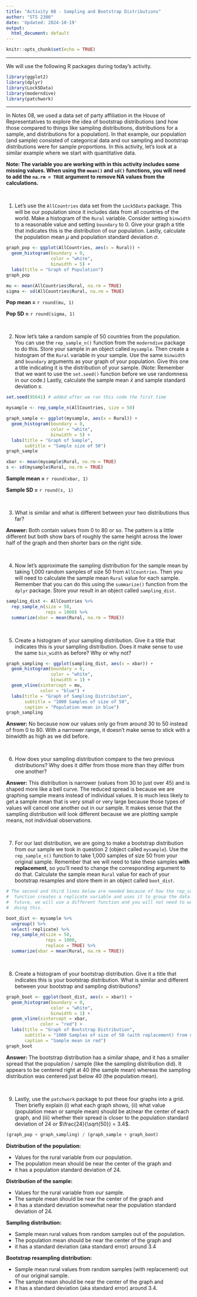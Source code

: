 ```yaml
---
title: "Activity 08 - Sampling and Bootstrap Distributions"
author: "STS 2300"
date: 'Updated: 2024-10-19'
output:
  html_document: default
---
```


```r
knitr::opts_chunk$set(echo = TRUE)
```

---

We will use the following R packages during today's activity.

```r
library(ggplot2)
library(dplyr)
library(Lock5Data)
library(moderndive)
library(patchwork)
```

---

In Notes 08, we used a data set of party affiliation in the House of Representatives to explore the idea of bootstrap distributions (and how those compared to things like sampling distributions, distributions for a sample, and distributions for a population). In that example, our population (and sample) consisted of categorical data and our sampling and bootstrap distributions were for sample proportions. In this activity, let's look at a similar example where we start with quantitative data.

**Note: The variable you are working with in this activity includes some missing values. When using the `mean()` and `sd()` functions, you will need to add the `na.rm = TRUE` argument to remove NA values from the calculations.**

<br>

1. Let's use the `AllCountries` data set from the `Lock5Data` package. This will be our population since it includes data from all countries of the world. Make a histogram of the `Rural` variable. Consider setting `binwidth` to a reasonable value and setting `boundary` to 0. Give your graph a title that indicates this is the distribution of our population. Lastly, calculate the population mean $\mu$ and population standard deviation $\sigma$.

```r
graph_pop <- ggplot(AllCountries, aes(x = Rural)) +
  geom_histogram(boundary = 0,
                 color = "white",
                 binwidth = 5) +
  labs(title = "Graph of Population")
graph_pop

mu <- mean(AllCountries$Rural, na.rm = TRUE)
sigma <- sd(AllCountries$Rural, na.rm = TRUE)
```

**Pop mean =** `r round(mu, 1)`

**Pop SD =** `r round(sigma, 1)`

<br>


2. Now let's take a random sample of 50 countries from the population. You can use the `rep_sample_n()` function from the `moderndive` package to do this. Store your sample in an object called `mysample`. Then create a histogram of the `Rural` variable in your sample. Use the same `binwidth` and `boundary` arguments as your graph of your population. Give this one a title indicating it is the distribution of your sample. (Note: Remember that we want to use the `set.seed()` function before we use randomness in our code.) Lastly, calculate the sample mean $\bar{x}$ and sample standard deviation $s$.

```r
set.seed(95641) # added after we ran this code the first time

mysample <- rep_sample_n(AllCountries, size = 50)

graph_sample <- ggplot(mysample, aes(x = Rural)) +
  geom_histogram(boundary = 0,
                 color = "white",
                 binwidth = 5) +
  labs(title = "Graph of Sample",
       subtitle = "Sample size of 50")
graph_sample

xbar <- mean(mysample$Rural, na.rm = TRUE)
s <- sd(mysample$Rural, na.rm = TRUE)
```

**Sample mean =** `r round(xbar, 1)`

**Sample SD =** `r round(s, 1)`

<br>


3. What is similar and what is different between your two distributions thus far?

**Answer:** Both contain values from 0 to 80 or so. The pattern is a little different but both show bars of roughly the same height across the lower half of the graph and then shorter bars on the right side.

<br>


4. Now let's approximate the sampling distribution for the sample mean by taking 1,000 random samples of size 50 from `AllCountries`. Then you will need to calculate the sample mean `Rural` value for each sample. Remember that you can do this using the `summarize()` function from the `dplyr` package. Store your result in an object called `sampling_dist`. 

```r
sampling_dist <- AllCountries %>%
  rep_sample_n(size = 50,
               reps = 1000) %>%
  summarize(xbar = mean(Rural, na.rm = TRUE))
```

<br>


5. Create a histogram of your sampling distribution. Give it a title that indicates this is your sampling distribution. Does it make sense to use the same `bin_width` as before? Why or why not?

```r
graph_sampling <- ggplot(sampling_dist, aes(x = xbar)) +
  geom_histogram(boundary = 0,
                 color = "white",
                 binwidth = 1) +
  geom_vline(xintercept = mu,
             color = "blue") +
  labs(title = "Graph of Sampling Distribution",
       subtitle = "1000 Samples of size of 50",
       caption = "Population mean in blue")
graph_sampling
```

**Answer:** No because now our values only go from around 30 to 50 instead of from 0 to 80. With a narrower range, it doesn't make sense to stick with a binwidth as high as we did before.

<br>


6. How does your sampling distribution compare to the two previous distributions? Why does it differ from those more than they differ from one another?

**Answer:** This distribution is narrower (values from 30 to just over 45) and is shaped more like a bell curve. The reduced spread is because we are graphing sample means instead of individual values. It is much less likely to get a sample mean that is very small or very large because those types of values will cancel one another out in our sample. It makes sense that the sampling distribution will look different because we are plotting sample means, not individual observations.

<br>


7. For our last distribution, we are going to make a bootstrap distribution from our sample we took in question 2 (object called `mysample`). Use the `rep_sample_n()` function to take 1,000 samples of size 50 from your original sample. Remember that we will need to take these samples **with replacement**, so you'll need to change the corresponding argument to do that. Calculate the sample mean `Rural` value for each of your bootstrap resamples and store them in an object called `boot_dist`.

```r
# The second and third lines below are needed because of how the rep_sample_n()
#  function creates a replicate variable and uses it to group the data. In the
#  future, we will use a different function and you will not need to worry about
#  doing this.

boot_dist <- mysample %>%
  ungroup() %>%
  select(-replicate) %>%
  rep_sample_n(size = 50,
               reps = 1000,
               replace = TRUE) %>%
  summarize(xbar = mean(Rural, na.rm = TRUE))
```

<br>


8. Create a histogram of your bootstrap distribution. Give it a title that indicates this is your bootstrap distribution. What is similar and different between your bootstrap and sampling distributions?

```r
graph_boot <- ggplot(boot_dist, aes(x = xbar)) +
  geom_histogram(boundary = 0,
                 color = "white",
                 binwidth = 1) +
  geom_vline(xintercept = xbar,
             color = "red") +
  labs(title = "Graph of Bootstrap Distribution",
       subtitle = "1000 Samples of size of 50 (with replacement) from our original sample",
       caption = "Sample mean in red")
graph_boot
```

**Answer:** The bootstrap distribution has a similar shape, and it has a smaller spread that the population / sample (like the sampling distribution did). It appears to be centered right at 40 (the sample mean) whereas the sampling distribution was centered just below 40 (the population mean).

<br>


9. Lastly, use the `patchwork` package to put these four graphs into a grid. Then briefly explain (i) what each graph shows, (ii) what value (population mean or sample mean) should be at/near the center of each graph, and (iii) whether their spread is closer to the population standard deviation of 24 or $\frac{24}{\sqrt{50}} = 3.4$.

```r
(graph_pop + graph_sampling) / (graph_sample + graph_boot)
```

**Distribution of the population:** 

  - Values for the rural variable from our population. 
  - The population mean should be near the center of the graph and 
  - it has a population standard deviation of 24.

**Distribution of the sample:** 

  - Values for the rural variable from our sample. 
  - The sample mean should be near the center of the graph and 
  - it has a standard deviation somewhat near the population standard deviation of 24.

**Sampling distribution:** 

  - Sample mean rural values from random samples out of the population. 
  - The population mean should be near the center of the graph and 
  - it has a standard deviation (aka standard error) around 3.4

**Bootstrap resampling distribution:** 

  - Sample mean rural values from random samples (with replacement) out of our original sample.
  - The sample mean should be near the center of the graph and 
  - it has a standard deviation (aka standard error) around 3.4.


